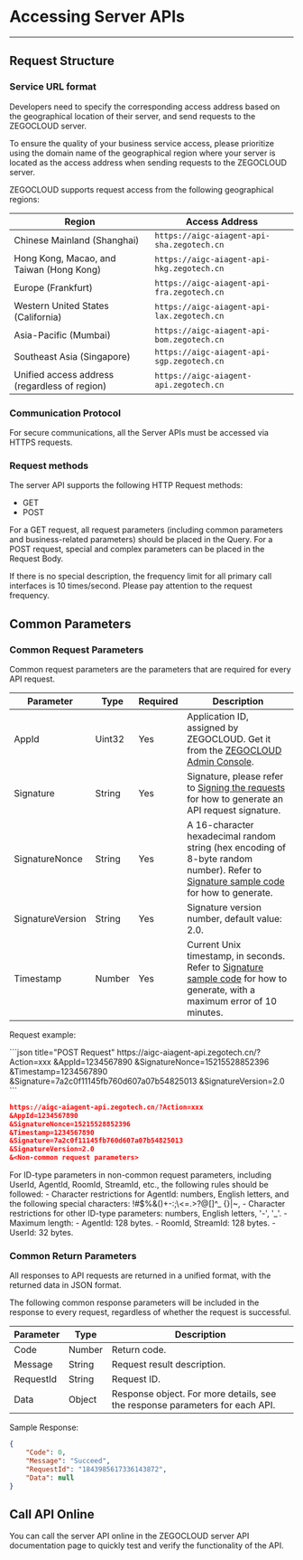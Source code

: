 
# Accessing Server APIs
---

## Request Structure


### Service URL format

Developers need to specify the corresponding access address based on the geographical location of their server, and send requests to the ZEGOCLOUD server.

<Warning title="Warning">

To ensure the quality of your business service access, please prioritize using the domain name of the geographical region where your server is located as the access address when sending requests to the ZEGOCLOUD server.
</Warning>

ZEGOCLOUD supports request access from the following geographical regions:

| Region | Access Address |
|-------------------|----------------|
| Chinese Mainland (Shanghai) | `https://aigc-aiagent-api-sha.zegotech.cn` |
| Hong Kong, Macao, and Taiwan (Hong Kong) | `https://aigc-aiagent-api-hkg.zegotech.cn` |
| Europe (Frankfurt) | `https://aigc-aiagent-api-fra.zegotech.cn` |
| Western United States (California) | `https://aigc-aiagent-api-lax.zegotech.cn` |
| Asia-Pacific (Mumbai) | `https://aigc-aiagent-api-bom.zegotech.cn` |
| Southeast Asia (Singapore) | `https://aigc-aiagent-api-sgp.zegotech.cn` |
| Unified access address (regardless of region) | `https://aigc-aiagent-api.zegotech.cn` |

### Communication Protocol

For secure communications, all the Server APIs must be accessed via HTTPS requests.

### Request methods

The  server API supports the following HTTP Request methods:

- GET
- POST


<Note title="Note">

For a GET request, all request parameters (including common parameters and business-related parameters) should be placed in the Query. For a POST request, special and complex parameters can be placed in the Request Body.
</Note>

<Warning title="Note">If there is no special description, the frequency limit for all primary call interfaces is 10 times/second. Please pay attention to the request frequency.</Warning>

## Common Parameters

### Common Request Parameters

Common request parameters are the parameters that are required for every API request.

| Parameter         | Type     | Required | Description                                   |
|-------------------|----------|----------|----------------------------------------|
| AppId             | Uint32  | Yes      | Application ID, assigned by ZEGOCLOUD. Get it from the [ZEGOCLOUD Admin Console](https://console.zegocloud.com/).      |
| Signature         | String  | Yes      | Signature, please refer to [Signing the requests](#signing-the-requests) for how to generate an API request signature.     |
| SignatureNonce    | String  | Yes      | A 16-character hexadecimal random string (hex encoding of 8-byte random number). Refer to [Signature sample code](#signature-sample-code) for how to generate.                           |
| SignatureVersion  | String  | Yes      | Signature version number, default value: 2.0.           |
| Timestamp         | Number   | Yes      | Current Unix timestamp, in seconds. Refer to [Signature sample code](#signature-sample-code) for how to generate, with a maximum error of 10 minutes. |


Request example:

<CodeGroup>
```json title="POST Request"
https://aigc-aiagent-api.zegotech.cn/?Action=xxx
&AppId=1234567890
&SignatureNonce=15215528852396
&Timestamp=1234567890
&Signature=7a2c0f11145fb760d607a07b54825013
&SignatureVersion=2.0
```

```json title="GET Request"
https://aigc-aiagent-api.zegotech.cn/?Action=xxx
&AppId=1234567890
&SignatureNonce=15215528852396
&Timestamp=1234567890
&Signature=7a2c0f11145fb760d607a07b54825013
&SignatureVersion=2.0
&<Non-common request parameters>
```
</CodeGroup>

<Note title="Note">
For ID-type parameters in non-common request parameters, including UserId, AgentId, RoomId, StreamId, etc., the following rules should be followed:
- Character restrictions for AgentId: numbers, English letters, and the following special characters: !#$%&()+-:;\<=.>?@[]^_ {}|~,
- Character restrictions for other ID-type parameters: numbers, English letters, '-', '_'.
- Maximum length:
  - AgentId: 128 bytes.
  - RoomId, StreamId: 128 bytes.
  - UserId: 32 bytes.
</Note>

### Common Return Parameters

All responses to API requests are returned in a unified format, with the returned data in JSON format.

The following common response parameters will be included in the response to every request, regardless of whether the request is successful.

| Parameter  | Type       | Description             |
|------------|------------|-------------------------|
| Code       | Number     | Return code.            |
| Message    | String     | Request result description. |
| RequestId  | String     | Request ID.            |
| Data       | Object     | Response object. For more details, see the response parameters for each API. |

Sample Response:

```json
{
    "Code": 0,
    "Message": "Succeed",
    "RequestId": "1843985617336143872",
    "Data": null
}
```

<SigningTheRequest />


## Call API Online

<Card title="Call API Online" href="/aiagent-server/api-reference/call-api-online" target="_blank">
You can call the server API online in the ZEGOCLOUD server API documentation page to quickly test and verify the functionality of the API.
</Card>